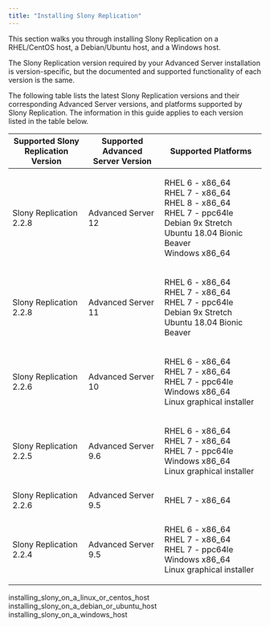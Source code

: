 ```yaml
---
title: "Installing Slony Replication"
---
```


<div id="installing_slony" class="registered_link"></div>

This section walks you through installing Slony Replication on a RHEL/CentOS host, a Debian/Ubuntu host, and a Windows host.

The Slony Replication version required by your Advanced Server installation is version-specific, but the documented and supported functionality of each version is the same.

The following table lists the latest Slony Replication versions and their corresponding Advanced Server versions, and platforms supported by Slony Replication. The information in this guide applies to each version listed in the table below.

<table><colgroup><col style="width: 30%" /><col style="width: 30%" /><col style="width: 40%" /></colgroup><thead><tr class="header"><th><strong>Supported Slony Replication Version</strong></th><th><strong>Supported Advanced Server Version</strong></th><th><strong>Supported Platforms</strong></th></tr></thead><tbody><tr class="odd"><td>Slony Replication 2.2.8</td><td>Advanced Server 12</td><td><p>RHEL 6 - x86_64<br />
RHEL 7 - x86_64<br />
RHEL 8 - x86_64<br />
RHEL 7 - ppc64le<br />
Debian 9x Stretch<br />
Ubuntu 18.04 Bionic Beaver<br />
Windows x86_64</p></td></tr><tr class="even"><td>Slony Replication 2.2.8</td><td>Advanced Server 11</td><td><p>RHEL 6 - x86_64<br />
RHEL 7 - x86_64<br />
RHEL 7 - ppc64le<br />
Debian 9x Stretch<br />
Ubuntu 18.04 Bionic Beaver</p></td></tr><tr class="odd"><td>Slony Replication 2.2.6</td><td>Advanced Server 10</td><td><p>RHEL 6 - x86_64<br />
RHEL 7 - x86_64<br />
RHEL 7 - ppc64le<br />
Windows x86_64<br />
Linux graphical installer</p></td></tr><tr class="even"><td>Slony Replication 2.2.5</td><td>Advanced Server 9.6</td><td><p>RHEL 6 - x86_64<br />
RHEL 7 - x86_64<br />
RHEL 7 - ppc64le<br />
Windows x86_64<br />
Linux graphical installer</p></td></tr><tr class="odd"><td>Slony Replication 2.2.6</td><td>Advanced Server 9.5</td><td><p>RHEL 7 - x86_64</p></td></tr><tr class="even"><td>Slony Replication 2.2.4</td><td>Advanced Server 9.5</td><td><p>RHEL 6 - x86_64<br />
RHEL 7 - x86_64<br />
RHEL 7 - ppc64le<br />
Windows x86_64<br />
Linux graphical installer</p></td></tr></tbody></table>

<div class="toctree" maxdepth="3">

installing_slony_on_a_linux_or_centos_host installing_slony_on_a_debian_or_ubuntu_host installing_slony_on_a_windows_host

</div>

